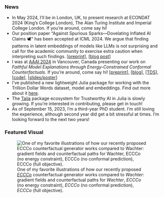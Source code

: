### News

- In May 2024, I'll be in London, UK, to present research at ECONDAT 2024 (King's College London), The Alan Turing Institute and Imperial College London. If you're around, come say hi!
- Our position paper "Against Spurious Sparks---Dovelating Inflated AI Claims 🕊️" has been accepted at ICML 2024. We argue that finding patterns in latent embeddings of models like LLMs is not surprising and call for the academic community to exercise extra caution when interpreting such findings. [[preprint](https://arxiv.org/abs/2402.03962)], [[blog post](/blog/posts/spurious-sparks/index.qmd)]
- I was at [AAAI 2024](https://aaai.org/aaai-conference/) in Vancouver, Canada presenting our work on *Faithful Model Explanations through Energy-Constrained Conformal Counterfactuals*. If you're around, come say hi! [[preprint](https://arxiv.org/abs/2312.10648)], [[blog](/blog/posts/eccco/index.qmd)], [[TDS](https://medium.com/towards-data-science/ecccos-from-the-black-box-c4bd6ef20263)], [[code](https://github.com/pat-alt/ECCCo.jl)], [[slides/poster](/content/talks/posts/2024-aaai/index.qmd)]
- I've published a new lightweight Julia package for working with the Trillion Dollar Words dataset, model and embeddings. Find out more about it [here](/blog/posts/trillion-dollar-words/index.qmd).
- The [Taija](https://github.com/JuliaTrustworthyAI) package ecosystem for Trustworthy AI in Julia is slowly growing. If you're interested in contributing, please get in touch!
- As of September 15, 2023, I'm a third-year PhD student. I'm still loving the experience, although second year did get a bit stressful at times. I'm looking forward to the next two years!

### Featured Visual

![One of my favorite illustrations of how our recently proposed [*ECCCo*](/blog/posts/eccco/index.qmd) counterfactual generator works compared to *Wachter*: gradient fields and counterfactual paths for *Wachter*, *ECCCo* (no energy constraint), *ECCCo* (no conformal prediction), *ECCCo* (full objective).](/blog/posts/eccco/www/poc_gradient_fields.png)